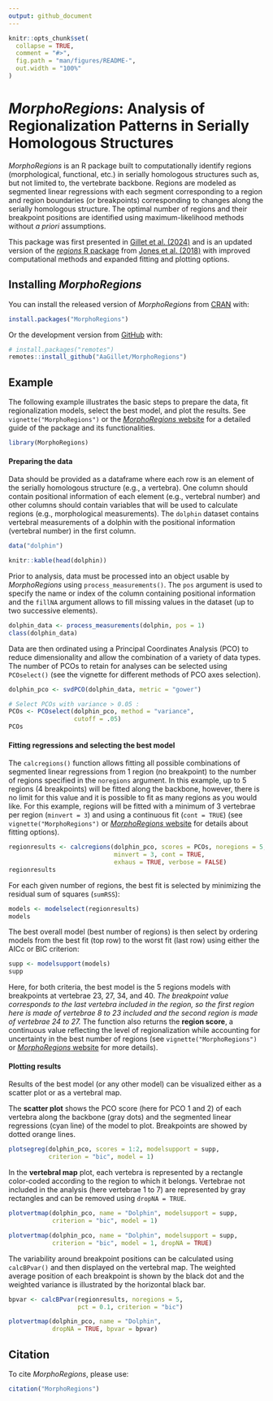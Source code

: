 ```yaml
---
output: github_document
---
```


<!-- README.md is generated from README.Rmd. Please edit that file -->

```r
knitr::opts_chunk$set(
  collapse = TRUE,
  comment = "#>",
  fig.path = "man/figures/README-",
  out.width = "100%"
)
```

# *MorphoRegions*: Analysis of Regionalization Patterns in Serially Homologous Structures

<!-- badges: start -->
<!-- badges: end -->

*MorphoRegions* is an R package built to computationally identify regions (morphological, functional, etc.) in serially homologous structures such as, but not limited to, the vertebrate backbone. Regions are modeled as segmented linear regressions with each segment corresponding to a region and region boundaries (or breakpoints) corresponding to changes along the serially homologous structure. The optimal number of regions and their breakpoint positions are identified using maximum-likelihood methods without *a priori* assumptions.

This package was first presented in [Gillet et al. (2024)](https://www.biorxiv.org/content/10.1101/2024.03.15.585285v1) and is an updated version of the [*regions* R package](https://github.com/katrinajones/regions) from [Jones et al. (2018)](https://www.science.org/doi/abs/10.1126/science.aar3126) with improved computational methods and expanded fitting and plotting options.


## Installing *MorphoRegions*

You can install the released version of *MorphoRegions* from [CRAN](https://CRAN.R-project.org/package=MorphoRegions) with:

```r
install.packages("MorphoRegions")
```

Or the development version from [GitHub](https://github.com/AaGillet/MorphoRegions) with:

```r
# install.packages("remotes")
remotes::install_github("AaGillet/MorphoRegions")
```

## Example

The following example illustrates the basic steps to prepare the data, fit regionalization models, select the best model, and plot the results. See `vignette("MorphoRegions")` or the [*MorphoRegions* website](https://aagillet.github.io/MorphoRegions/) for a detailed guide of the package and its functionalities.


```r
library(MorphoRegions)
```

#### Preparing the data

Data should be provided as a dataframe where each row is an element of the serially homologous structure (e.g., a vertebra). One column should contain positional information of each element (e.g., vertebral number) and other columns should contain variables that will be used to calculate regions (e.g., morphological measurements). The `dolphin` dataset contains vertebral measurements of a dolphin with the positional information (vertebral number) in the first column.

```r
data("dolphin")
```
```r
knitr::kable(head(dolphin))
```


Prior to analysis, data must be processed into an object usable by *MorphoRegions* using `process_measurements()`. The `pos` argument is used to specify the name or index of the column containing positional information and the `fillNA` argument allows to fill missing values in the dataset (up to two successive elements).


```r
dolphin_data <- process_measurements(dolphin, pos = 1)
class(dolphin_data)
```

Data are then ordinated using a Principal Coordinates Analysis (PCO) to reduce dimensionality and allow the combination of a variety of data types. The number of PCOs to retain for analyses can be selected using `PCOselect()` (see the vignette for different methods of PCO axes selection).

```r
dolphin_pco <- svdPCO(dolphin_data, metric = "gower")

# Select PCOs with variance > 0.05 :
PCOs <- PCOselect(dolphin_pco, method = "variance",
                  cutoff = .05)
PCOs
```


#### Fitting regressions and selecting the best model


The `calcregions()` function allows fitting all possible combinations of segmented linear regressions from 1 region (no breakpoint) to the number of regions specified in the `noregions` argument. In this example, up to 5 regions (4 breakpoints) will be fitted along the backbone, however, there is no limit for this value and it is possible to fit as many regions as you would like. For this example, regions will be fitted with a minimum of 3 vertebrae per region (`minvert = 3`) and using a continuous fit (`cont = TRUE`) (see `vignette("MorphoRegions")` or [*MorphoRegions* website](https://aagillet.github.io/MorphoRegions/) for details about fitting options).

```r
regionresults <- calcregions(dolphin_pco, scores = PCOs, noregions = 5,
                             minvert = 3, cont = TRUE, 
                             exhaus = TRUE, verbose = FALSE)
regionresults
```

For each given number of regions, the best fit is selected by minimizing the residual sum of squares (`sumRSS`):

```r
models <- modelselect(regionresults)
models
```

The best overall model (best number of regions) is then select by ordering models from the best fit (top row) to the worst fit (last row) using either the AICc or BIC criterion:

```r
supp <- modelsupport(models)
supp
```

Here, for both criteria, the best model is the 5 regions models with breakpoints at vertebrae 23, 27, 34, and 40. *The breakpoint value corresponds to the last vertebra included in the region, so the first region here is made of vertebrae 8 to 23 included and the second region is made of vertebrae 24 to 27.* The function also returns the **region score**, a continuous value reflecting the level of regionalization while accounting for uncertainty in the best number of regions (see `vignette("MorphoRegions")` or [*MorphoRegions* website](https://aagillet.github.io/MorphoRegions/) for more details).


#### Plotting results

Results of the best model (or any other model) can be visualized either as a scatter plot or as a vertebral map.

The **scatter plot** shows the PCO score (here for PCO 1 and 2) of each vertebra along the backbone (gray dots) and the segmented linear regressions (cyan line) of the model to plot. Breakpoints are showed by dotted orange lines.

```r
plotsegreg(dolphin_pco, scores = 1:2, modelsupport = supp,
           criterion = "bic", model = 1)
```


In the **vertebral map** plot, each vertebra is represented by a rectangle color-coded according to the region to which it belongs. Vertebrae not included in the analysis (here vertebrae 1 to 7) are represented by gray rectangles and can be removed using `dropNA = TRUE`.

```r
plotvertmap(dolphin_pco, name = "Dolphin", modelsupport = supp, 
            criterion = "bic", model = 1)

plotvertmap(dolphin_pco, name = "Dolphin", modelsupport = supp, 
            criterion = "bic", model = 1, dropNA = TRUE)
```

The variability around breakpoint positions can be calculated using `calcBPvar()` and then displayed on the vertebral map. The weighted average position of each breakpoint is shown by the black dot and the weighted variance is illustrated by the horizontal black bar.

```r
bpvar <- calcBPvar(regionresults, noregions = 5,
                   pct = 0.1, criterion = "bic")

plotvertmap(dolphin_pco, name = "Dolphin", 
            dropNA = TRUE, bpvar = bpvar)
```


## Citation

To cite *MorphoRegions*, please use: 
```r
citation("MorphoRegions")
```
